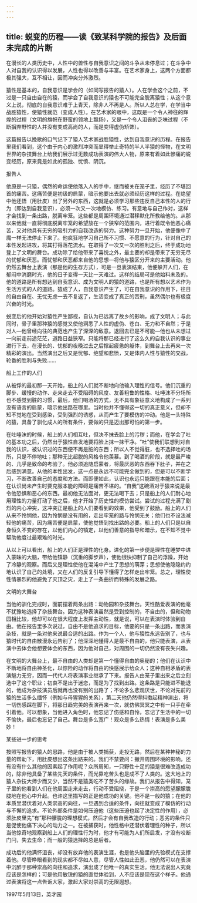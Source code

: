 ```yaml
---
---
---
```

title: 蜕变的历程——读《致某科学院的报告》及后面未完成的片断
---




在漫长的人类历史中，人性中的兽性与自我意识之间的斗争从未停息过；在斗争中人对自我的认识得以发展，人性也得以改善与丰富。在艺术家身上，这两个方面都极其强大，互不相让，因而冲突分外激烈。

猿性是基本的，自我意识是学会的（如同写报告的猿人）。人在学会这个之前，不过是一只自由自在的猿，而学会了自我意识的猿也不可能完全脱离猿性；从这个意义上说，彻底的自我意识难于上青天，除非人不再是人。所以人总在学，在学当中战胜猿性，使猿性就范（变成人性）。在艺术家的眼中，这既是一个令人神往的辉煌的过程（文明的旗帜在野蛮的领地上飘扬），又是一个令人沮丧的乏味过程（不断摒弃野性的人并没有变成高尚的人，而是变得虚伪矫饰）。

这篇报告以挽歌的口气记下了猿人艺术家战胜猿性，达到自我意识的历程。在报告里我们看到，这个由于内心的激烈冲突而显得举止奇特的半人半猿的怪物，在文明世界的杂技舞台上给我们展示过无数成功表演的伟大人物，原来有着如此惨痛的蜕变经历，原来竟是如此的孤独、忧愤、阴沉。

报告人

他原是一只猿，偶然的命运使他落入人的手中，继而被关在笼子里，经历了不堪回首的痛苦。这痛苦便是初级的启蒙，暗示他要出去就必须经历这样的过程。在绝望中他还悟（用肚皮）出了另外的东西，这就是必须学习那些违反自己本性的人的行为（即达到自我意识），必须一次又一次地模仿、练习。有意地与自己作对，这样才会找到一条出路，脱离牢笼。这些都是周围环境通过潜移默化所教给他的。从那以来他就一直将彻底脱离牢笼的希望放在一个狭窄的范围内，进行着既令他恶心痛苦，又对他具有无穷的吸引力的自我改造的努力。这种努力一旦开始，他便像中了魔一样无法停止下来了。他疯狂地学习自己所不习惯、不愿意的行为，针对自己的本性发起进攻，将其打得落花流水。在取得了一次又一次的胜利之后，终于成功地登上了文明的舞台。成功除了给他带来了喜悦之外，最主要的却是带来了无穷无尽的忧郁和厌恶。而忧郁和厌恶都来自他的思想—将他与猿区分开来的主要活动。他仍然去舞台上表演（那是他的生存方式），可是一旦表演结束，他便躲开人们，在郁闷中消磨时光，他的日子变得一天比一天难过。这样的结局可是他始料未及的。他的道路是所有想达到自我意识、成为文明人的猿的道路，也是所有想以艺术作为生活方式的人的道路。猿成了人，自我意识产生了，可在自我意识的作用下，往日的自由自在、无忧无虑一去不复返了，生活变成了真正的苦刑，虽然偶尔也有极度兴奋的时光。

蜕变后的他开始对猿性产生鄙视，自认为已远离了故乡的影响，成了文明人；与此同时，骨子里那种猿的感觉又使他洞悉了人性的虚伪、苍白、无力和不自然；于是对人—他曾经向往的典范也产生了深深的敌意。退回去已是不可能—他也从未想过—向前走前途茫茫，道路日益狭窄。只能将那已经进行了这么久的自我认识的事业进行下去，在漫长的、忧郁的夜晚过去之后撑起疲惫的躯体，到舞台上去再来一次精彩的演出。当然演出之后又是忧郁、绝望和悲愤，又是体内人性与猿性的交战，轮番的胜利与失败……

船上工作的人们

从被俘的最初那一天开始，船上的人们就不断地向他输入理性的信号。他们沉重的脚步、缓慢的动作、走来走去不受阻碍的风度、友善粗鲁的性格、吐唾沫不分场所也不感觉到脏的习惯，最后，他们喝酒的方式，无不具有象征意义地构成了一系列没有语言的启蒙，暗示他出路在哪里。当时他并不懂得这一切的真正意义，但却不知不觉地在受到感染，受到强烈的诱惑，从而产生了要模仿的冲动。他是一头特殊的猿，具备了驯化成人的所有条件，要做的只是迈出那可怕的第一步。

在吐唾沫的时候，船上的人们相互吐，但决不抹去脸上的污秽；而他，在学会了吐的基本功之后，仍然出于猿性自发地要将脸上抹一抹干净。“吐”使我们联想到对自我的认识，被认识过的东西便不再是脏的东西；所以人不觉得脏，也不选择吐的场所，只是不停地吐；那种无比超脱的风格令他羡慕。到了喝酒的阶段，就是最严峻的、几乎是致命的考验了。他必须追随启蒙者，将最厌恶的东西吞下肚子，并在之后感到满意。从他的本性出发，这一点是永远不可能完全做到的，但是可以不断学习，不断改善自己的态度和方法。而即便如此，认识也永远只能跟在本能的后面；在认识尚未产生时要克服本能的障碍是痛苦不堪的。“自我”这碗酒对于猿来说是最令他恐惧和恶心的东西。最初他无法面对，更无法喝下去；只是船上的人们耐心地用理性的力量打动了他之后，他才开始了历史性的模仿尝试。尝试的过程充满了剧烈的内心冲突，这冲突正是船上的人们要看到的效果，他受到了鼓励。船上的人们从来不怜悯他，因为怜悯是没有用的，走出牢笼的路与怜悯无关；他们也不设法减轻他的痛苦，因为痛苦便是启蒙，使他觉悟到找出路的必要。船上的人们只是以自身恒久不变的存在，以他们内心的镇定，以他们善意的指导和暗示，在不知不觉中帮助他度过最艰难的时光。

从以上可以看出，船上的人们正是理性的化身。进化的第一步便是理性在睡梦中进入蒙昧的大脑，带给他镇静（沉重的脚步声），使他很快抑制了自己的浮躁，开始了冷静的观察。而后又是理性使他在混沌中产生了思想的萌芽；思想使他隐隐约约地认识了自己的处境，又在人们的反复引导下懂得了怎样走出牢笼。总之，理性使性情暴烈的他避免了灭顶之灾，走上了一条曲折而特殊的发展之路。

文明的大舞台

当他的驯化完成时，面前摆着两条出路：动物园和杂技舞台。天性酷爱表演的他毫不犹豫地选择了杂技舞台。因为这种表演虽然是受到控制的，不自由的，但和动物园相比较，他却可以在很大程度上发挥主动性，就是说，可以在表演时体验到自由。他在报告里多次说过，自由不是他追求的目标，他要的只是一条出路，而表演杂技，就是一条对他来说最合适的出路。作为一个人，他与猿性永远告别了，也与猿时代的自由散漫永远告别了；他深深地懂得人是最不自由的，他只能表演，从表演中去体会他想要体会的东西，因为他对自己，对周围的一切仍然没有丧失兴趣。

在文明的大舞台上，最不自由的人类却是第一个懂得自由的奥秘的；他们在认识中不断地将自由神圣化，以惊险的动作将自由的快感展示给众人；这种自相矛盾的表演魅力无穷，因而一代代人将表演事业继承了下来。报告人由笼子里出来之后立刻选中了这个职业；初衷不是出于迷恋，而是为了找到出路。这条路是只能进不能退的，他成为杂技演员后就再也没有别的出路了；不论多么悲观厌世，不论对先前的猿的生活多么缅怀（例如与母猩猩的关系），第二天他仍然得抖擞起精神演出，将一切伤感踩在脚下，将那日趋完美的表演再来一次，就仿佛冥冥之中有一只手在牵引着他。可以想象，当他进入角色时，他忘记了伤感和自怜，忘记了生活中的一切不愉快，最后也忘记了自己。舞台是多么宽广！观众是多么热情！表演是多么美妙！

某些进一步的思考

按照写报告的猿人的思路，他是由于被人类捕获，走投无路，然后在某种神秘的力量的帮助下，用肚皮想出这条出路来的。我们不禁要问：撇开周围环境的影响，还有没有什么其他的因素起了作用呢？众所周知，一只野性十足的猿是很难改造成功的，除非他具备了某些先天的条件，而光靠吃苦头也是成不了人类的。这大地上的猿人杂技大师少而又少，当然不是猿类吃不了苦头的缘故。我们从报告中得知，笼子里的他看到人们在他周围走来走去，行动不受阻挠，于是一个崇高的愿望朦朦胧胧地在他心中升起。也许这里描写的正是他成功的关键。他不是一般的猿；在他的本质里潜伏着对人类崇高的向往，一旦遇到合适的条件，向往就变成了模仿的行动与不懈的追求。不论外部条件是如何压迫他（这些压迫也起了决定性的作用），必须肚皮里先“有”那种朦胧的理想模式，然后才会有自我改造的行动；恶劣的条件只是促使他痛下决心的动力之一。在被捕获时，他性格中还潜伏着理性的种子，所以当他惊奇地观察到船上人们的理性行为时，他才有可能为人们所启发，才没有咬断门闩，失去生命；而一般的猿选择的总是后者。

成功后的他满怀沮丧，却没有放弃他的表演生涯，也是他头脑里的先验模式在支撑着他。尽管睁眼看到的现实都不尽如人意，尽管人性如此丑恶，他仍然可以在表演中沉醉于那种崇高的向往和追求，演出成了他唯一的真实生活。他无法说出人究竟应该是怎样的；可是他用敏锐的猿的直觉体验到，人不应该是现在这个样子。他通过表演将这一点告诉大家，激起大家对崇高的无限遐想。

1997年5月13日，英才园